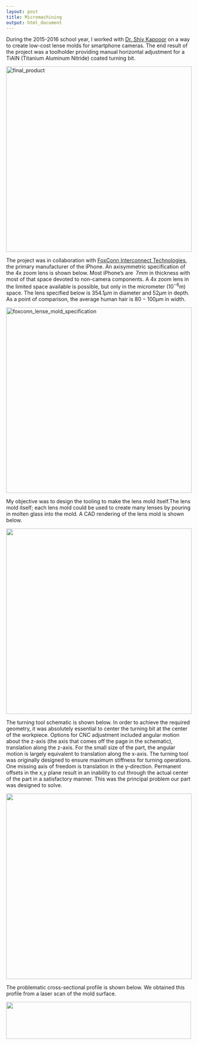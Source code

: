 ```yaml
---
layout: post
title: Micromachining 
output: html_document
---
```

<style type="text/css">
.MathJax {
font-size: 0.3em;
}
</style>

During the 2015-2016 school year, I worked with [Dr. Shiv Kapooor](https://mechanical.illinois.edu/directory/faculty/sgkapoor)  on a way to create low-cost lense molds for smartphone cameras.  The end result of the project was a toolholder providing manual horizontal adjustment for a TiAlN (Titanium Aluminum Nitride) coated turning bit.  

<img src="/images/micromachining/toolholder_in_machine.png" alt="final_product" height="502" width="502">

The project was in collaboration with [FoxConn Interconnect Technologies](http://www.fit-foxconn.com/), the primary manufacturer of the iPhone. An axisymmetric specification of the 4x zoom lens is shown below.  Most iPhone's are $~7 mm$ in thickness with most of that space devoted to non-camera components.  A 4x zoom lens in the limited space available is possible, but only in the micrometer ($10^{-6} m$) space.  The lens specified below is $354.1 \mu m$ in diameter and $52 \mu m$ in depth.  As a point of comparison, the average human hair is $80 - 100 \mu m$ in width. 

<img src="/images/micromachining/foxconn_axisymmetric.png" alt="foxconn_lense_mold_specification" height="502" width="502">

My objective was to design the tooling to make the lens mold itself.The lens mold itself; each lens mold could be used to create many lenses by pouring in molten glass into the mold.  A CAD rendering of the lens mold is shown below.

<img src="/images/micromachining/lens_mold.png" height="502" width="502">

The turning tool schematic is shown below.  In order to achieve the required geometry, it was absolutely essential to center the turning bit at the center of the workpiece.  Options for CNC adjustment included angular motion about the z-axis (the axis that comes off the page in the schematic), translation along the z-axis.  For the small size of the part, the angular motion is largely equivalent to translation along the x-axis.  The turning tool was originally designed to ensure maximum stiffness for turning operations.  One missing axis of freedom is translation in the y-direction.  Permanent offsets in the x,y plane result in an inability to cut through the actual center of the part in a satisfactory manner.  This was the principal problem our part was designed to solve.  

<img src="/images/micromachining/schematic.png" height="502" width="502">

The problematic cross-sectional profile is shown below.  We obtained this profile from a laser scan of the mold surface.

<img src="/images/micromachining/problem_cross_section.png" height="100" width=500">




